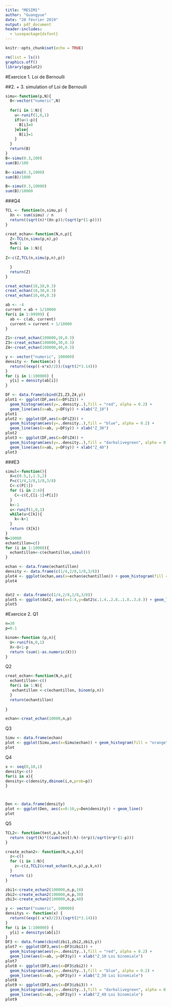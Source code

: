 ```yaml
---
title: "MESIM1"
author: "Guangyue"
date: "20 février 2019"
output: pdf_document
header-includes:
  - \usepackage{dsfont}
---
```


```r
knitr::opts_chunk$set(echo = TRUE)
```

```r
rm(list = ls())
graphics.off()
library(ggplot2)
```

#Exercice 1. Loi de Bernoulli

##2. + 3.
simulation of Loi de Bernoulli
```r
simu<-function(p,N){
  B<-vector("numeric",N)
  
  for(i in 1:N){
    u<-runif(1,0,1)
    if(u<1-p){
      B[i]=0
    }else{
      B[i]=1
    }
  }
  return(B)
}
B<-simu(0.3,100)
sum(B)/100
```

```r

B<-simu(0.3,1000)
sum(B)/1000
```

```r

B<-simu(0.3,10000)
sum(B)/10000
```
###Q4

```r
TCL <- function(n,simu,p) {
  Xn <- sum(simu) / n
  return((sqrt(n)*(Xn-p))/(sqrt(p*(1-p))))
}

creat_echan<-function(N,n,p){
  Z<-TCL(n,simu(p,n),p)
  N=N-1
  for(i in 1:N){
  
Z<-c(Z,TCL(n,simu(p,n),p))

  }
  return(Z)
}

creat_echan(10,10,0.3)
creat_echan(10,30,0.3)
creat_echan(10,40,0.3)
```


```r
ab <- -4
current = ab + 1/10000
for(i in 1:99999) {
  ab <- c(ab, current)
  current = current + 1/10000
}
```

```r

Z1<-creat_echan(100000,10,0.3)
Z3<-creat_echan(100000,30,0.3)
Z4<-creat_echan(100000,40,0.3)

```

```r
y <- vector("numeric", 100000)
density <- function(x) {
  return((exp((-x*x)/2))/(sqrt(2*3.14)))
}
for (i in 1:100000) {
  y[i] = density(ab[i])
}

DF <- data.frame(cbind(Z1,Z3,Z4,y))
plot1 <- ggplot(DF,aes(x=DF$Z1)) + 
  geom_histogram(aes(y=..density..),fill = "red", alpha = 0.2) + 
  geom_line(aes(x=ab, y=DF$y)) + xlab("Z_10")
plot1
plot2 <- ggplot(DF,aes(x=DF$Z3)) + 
  geom_histogram(aes(y=..density..),fill = "blue", alpha = 0.2) + 
  geom_line(aes(x=ab, y=DF$y)) + xlab("Z_30")
plot2
plot3 <- ggplot(DF,aes(x=DF$Z4)) + 
  geom_histogram(aes(y=..density..),fill = "darkolivegreen", alpha = 0.2) + 
  geom_line(aes(x=ab, y=DF$y)) + xlab("Z_40")
plot3
```

###E3
```r
simul<-function(){
  X=c(0.5,1,1.5,2)
  P=c(1/4,2/8,1/8,3/8)
  C<-c(P[1])
  for (i in 2:4){
    C<-c(C,C[i-1]+P[i])
  }
  k<-1
  u<-runif(1,0,1)
  while(u>C[k]){
    k<-k+1
  }
  return (X[k])
}
N=10000
echantillon=c()
for (i in 1:10000){
  echantillon<-c(echantillon,simul())
}
```

```r
echan <- data.frame(echantillon)
density <- data.frame(c(1/4,2/8,1/8,3/8))
plot4 <- ggplot(echan,aes(x=echan$echantillon)) + geom_histogram(fill = "darkorchid", alpha = 0.2) + xlab("Echantillon")
plot4


dat2 <- data.frame(c(1/4,2/8,1/8,3/8))
plot5 <- ggplot(dat2, aes(x=1:4,y=dat2$c.1.4..2.8..1.8..3.8.)) + geom_line() + xlab("") + ylab("")
plot5
```

#Exercice 2.
Q1
```r
n=30
p=0.1

binom<-function (p,n){
  U<-runif(n,0,1)
  X<-U<1-p
  return (sum(1-as.numeric(X)))
}
```

Q2
```r
creat_echan<-function(N,n,p){
  echantillon<-c()
  for(i in 1:N){
   echantillon <-c(echantillon, binom(p,n))
  }
  return(echantillon)
  
}

echan<-creat_echan(10000,n,p)

```

Q3
```r
Simu <- data.frame(echan)
plot <- ggplot(Simu,aes(x=Simu$echan)) + geom_histogram(fill = "orange", alpha = 0.6) + xlab("Echantillon d'une loi binomiale")
plot
```
Q4

```r
x <- seq(0,10,1)
density<-c()
for(i in x){
density<-c(density,dbinom(i,n,prob=p))
}



Den <- data.frame(density)
plot <- ggplot(Den, aes(x=0:10,y=Den$density)) + geom_line() 
plot
```
Q5
```r
TCL2<- function(test,p,k,n){
  return (sqrt(k)*((sum(test)/k)-(n*p))/sqrt(n*p*(1-p)))
}

create_echan2<- function(N,n,p,k){
  z<-c()
  for (i in 1:N){
    z<-c(z,TCL2(creat_echan(k,n,p),p,k,n))
  }
  return (z)
}

zbi1<-create_echan2(100000,n,p,10)
zbi2<-create_echan2(100000,n,p,30)
zbi3<-create_echan2(100000,n,p,40)
```

```r
y <- vector("numeric", 100000)
densitys <- function(x) {
  return((exp((-x*x)/2))/(sqrt(2*3.14)))
}
for (i in 1:100000) {
  y[i] = densitys(ab[i])
}
DF3 <- data.frame(cbind(zbi1,zbi2,zbi3,y))
plot7 <- ggplot(DF3,aes(x=DF3$zbi1)) + 
  geom_histogram(aes(y=..density..),fill = "red", alpha = 0.2) + 
  geom_line(aes(x=ab, y=DF3$y)) + xlab("Z_10 Loi binomiale") 
plot7
plot8 <- ggplot(DF3,aes(x=DF3$zbi2)) + 
  geom_histogram(aes(y=..density..),fill = "blue", alpha = 0.2) + 
  geom_line(aes(x=ab, y=DF3$y)) + xlab("Z_30 Loi binomiale") 
plot8
plot9 <- ggplot(DF3,aes(x=DF3$zbi3)) + 
  geom_histogram(aes(y=..density..),fill = "darkolivegreen", alpha = 0.2) + 
  geom_line(aes(x=ab, y=DF3$y)) + xlab("Z_40 Loi binomiale")
plot9
```

